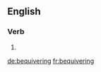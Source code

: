 ==English==

===Verb===
{{head|en|present participle}}

# {{present participle of|bequiver|lang=en|nocat=1}}

[[de:bequivering]]
[[fr:bequivering]]